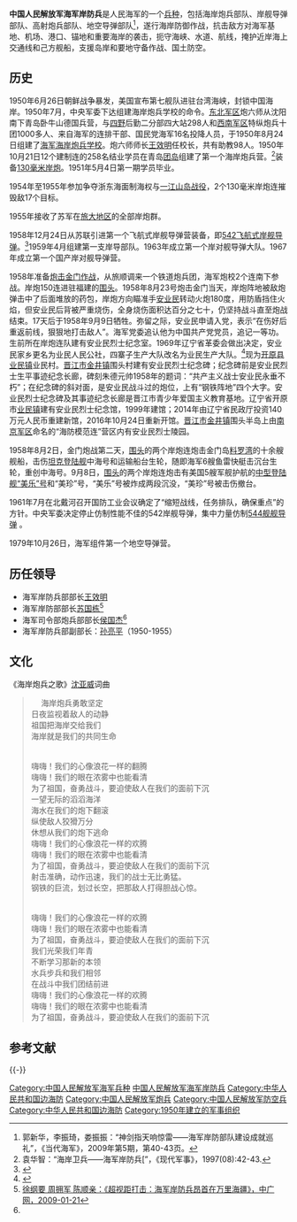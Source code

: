 '''中国人民解放军海军岸防兵'''是人民海军的一个[[兵种|兵种]]，包括海岸炮兵部队、岸舰导弹部队、高射炮兵部队、地空导弹部队<ref>郭新华，李振琦，娄振振：“神剑指天响惊雷——海军岸防部队建设成就巡礼”，《当代海军》，2009年第5期，第40-43页。</ref>，遂行海岸防御作战，抗击敌方对海军基地、机场、港口、锚地和重要海岸的袭击，扼守海峡、水道、航线，掩护近岸海上交通线和己方舰船，支援岛岸和要地守备作战、国土防空。
==历史==
1950年6月26日朝鲜战争暴发，美国宣布第七舰队进驻台湾海峡，封锁中国海岸。1950年7月，中央军委下达组建海岸炮兵学校的命令。[[东北军区|东北军区]]炮六师从沈阳南下青岛卧牛山德国兵营，与[[四野|四野]]后勤二分部四大站298人和[[西南军区|西南军区]]特纵炮兵十团1000多人、来自海军的连排干部、国民党海军16名投降人员，于1950年8月24日组建了[[中国人民解放军海军海岸炮兵学校|海军海岸炮兵学校]]。炮六师师长[[王效明|王效明]]任校长，共有助教98人。1950年10月21日12个建制连的258名结业学员在青岛[[团岛|团岛]]组建了第一个海岸炮兵营。<ref>袁华智：“海岸卫兵——海军岸防兵[”，《现代军事》，1997(08):42-43.</ref>装备[[B13型130毫米舰炮|130毫米岸炮]]。1951年5月4日第一期学员毕业。

1954年至1955年参加争夺浙东海面制海权与[[一江山岛战役|一江山岛战役]]，2个130毫米岸炮连摧毁敌17个目标。

1955年接收了苏军在[[旅大|旅大地区]]的全部岸炮群。<!--1955年底，使用苏、美、日等国制造的火炮343门，岸防兵已在沿海13个基地港口、4个江河入海口、3个海峡水道两则和18个岛屿上，建起了19个海岸炮兵营。-->

1958年12月24日从苏联引进第一个飞航式岸舰导弹营装备，即[[542飞航式岸舰导弹|542飞航式岸舰导弹]]。<ref>{{Cite web |url=http://news.sohu.com/50/73/news205217350.shtml |title=《“海鹰”的故事 中国海军岸舰导弹发展秘史》，千龙新闻网，2002年12月25日 |accessdate=2020年12月4日 |archive-date=2011年8月23日 |archive-url=https://web.archive.org/web/20110823101320/http://news.sohu.com/50/73/news205217350.shtml |dead-url=no }}</ref>1959年4月组建第一支岸导部队。1963年成立第一个岸对舰导弹大队。1967年成立第一个国产岸对舰导弹营。

1958年准备[[炮击金门|炮击金门作战]]，从旅顺调来一个铁道炮兵团，海军炮校2个连南下参战。岸炮150连进驻福建的[[圍頭人|围头]]。1958年8月23号炮击金门当天，岸炮阵地被敌炮弹击中了后面堆放的药包，岸炮方向瞄准手[[安业民|安业民]]转动火炮180度，用防盾挡住火焰，但安业民后背被严重烧伤，全身烧伤面积达百分之七十，仍坚持战斗直至炮战结束。17天后于1958年9月9日牺牲。弥留之际，安业民申请入党，表示“在伤好后重返前线，狠狠地打击敌人”。海军党委追认他为中国共产党党员，追记一等功。生前所在岸炮连队建有安业民烈士纪念室。1969年辽宁省革委会做出决定，安业民家乡更名为业民人民公社，四寨子生产大队改名为业民生产大队。<ref>{{Cite web |url=http://www.81.cn/yljnt/2019-07/25/content_9568649.htm |title=“安业民：烈火中永生的海军战斗英雄”，新华社沈阳２０１９年７月２５日电 |accessdate=2020-12-04 |archive-date=2020-02-18 |archive-url=https://web.archive.org/web/20200218065950/http://www.81.cn/yljnt/2019-07/25/content_9568649.htm |dead-url=no }}</ref>现为[[开原县|开原县]][[业民镇|业民镇]]业民村。[[晋江市|晋江市]][[金井镇_(晋江市)|金井镇]]围头村建有安业民烈士纪念碑；纪念碑前是安业民烈士生平事迹纪念长廊，碑刻朱德元帅1958年的题词：“共产主义战士安业民永垂不朽”；在纪念碑的斜对面，是安业民战斗过的炮位，上有“钢铁阵地”四个大字。安业民烈士纪念碑及其事迹纪念长廊是晋江市青少年爱国主义教育基地。辽宁省开原市[[业民镇|业民镇]]建有安业民烈士纪念馆，1999年建馆；2014年由辽宁省民政厅投资140万元人民币重建新馆，2016年10月24日重新开馆。[[晋江市|晋江市]][[金井镇_(晋江市)|金井镇]]围头半岛上由[[南京军区|南京军区]]命名的“海防模范连”营区内有安业民烈士陵园。

1958年8月2日，金门炮战第二天，[[圍頭人|围头]]的两个岸炮连炮击金门岛[[料罗湾|料罗湾]]的十余艘舰船，击伤[[坦克登陆舰|坦克登陆舰]]中海号和运输船台生轮，随即海军6艘鱼雷快艇击沉台生轮，重创中海号。9月8日，[[圍頭人|围头]]的两个岸炮连炮击有美国5艘军舰护航的[[中型登陆舰|中型登陆舰]][[美樂號中型登陸艦_(LSM-242)|“美乐”号]]和“美珍”号，“美乐”号被炸成两段沉没，“美珍”号被击伤撤台。

1961年7月在北戴河召开国防工业会议确定了“缩短战线，任务排队，确保重点”的方针。中央军委决定停止仿制性能不佳的542岸舰导弹，集中力量仿制[[544舰舰导弹|544舰舰导弹]]<!--，由五院负责技术总抓，三机部320厂为仿制单位。[[海鹰-1号|海鹰-1号]]-->。

1979年10月26日，海军组件第一个地空导弹营。

==历任领导==
* 海军岸防兵部部长[[王效明|王效明]]
*海军岸防部部长[[苏国栋|苏国栋]]<ref name="angshou">[http://www.cnr.cn/military/tebie/jlhh/ddtp/200901/t20090121_505216006.html 徐纲要 周拥军 陈顺亲：《超视距打击：海军岸防兵昂首在万里海疆》，中广网，2009-01-21 ]</ref>
*海军司令部炮兵部部长[[侯国杰|侯国杰]]<ref name="angshou"/>
* 海军岸防兵部副部长：[[孙亮平|孙亮平]]（1950-1955）
==文化==
《海岸炮兵之歌》[[沈亚威|沈亚威]]词曲 
<blockquote>　
海岸炮兵勇敢坚定<br>
日夜监视着敌人的动静<br>
祖国把海岸交给我们<br>
海岸就是我们的共同生命<br>　

嗨嗨！我们的心像浪花一样的翻腾<br>
嗨嗨！我们的眼在浓雾中也能看清<br>
为了祖国，奋勇战斗，要迫使敌人在我们的面前下沉<br>

一望无际的滔滔海洋<br>
海水在我们的炮下翻滚<br>
纵使敌人狡猾万分<br>
休想从我们的炮下逃命<br>

嗨嗨！我们的心像浪花一样的欢腾<br>
嗨嗨！我们的眼在浓雾中也能看清<br>
为了祖国，奋勇战斗，要迫使敌人在我们的面前下沉<br>

射击准确，动作迅速，我们的战士无比勇猛。<br>
钢铁的巨流，划过长空，把那敌人打得胆战心惊。<br>　　

嗨嗨！我们的心像浪花一样的欢腾<br>
嗨嗨！我们的眼在浓雾中也能看清<br>
为了祖国，奋勇战斗，要迫使敌人在我们的面前下沉<br>

我们光荣我们年青<br>
不断学习那新的本领<br>
水兵步兵和我们相邻<br> 
在战斗中我们团结前进<br>

嗨嗨！我们的心像浪花一样的欢腾<br>
嗨嗨！我们的眼在浓雾中也能看清<br>
为了祖国，奋勇战斗，要迫使敌人在我们的面前下沉<br>
</blockquote>

== 参考文献 ==
{{Reflist}}

{{-}}
{{中国人民解放军海军}}

[[Category:中国人民解放军海军兵种|Category:中国人民解放军海军兵种]]
[[Category:中国人民解放军海军岸防兵|]]
[[Category:中华人民共和国边海防|Category:中华人民共和国边海防]]
[[Category:中国人民解放军炮兵|Category:中国人民解放军炮兵]]
[[Category:中国人民解放军防空兵|Category:中国人民解放军防空兵]]
[[Category:中华人民共和国边海防|Category:中华人民共和国边海防]]
[[Category:1950年建立的军事组织|Category:1950年建立的军事组织]]